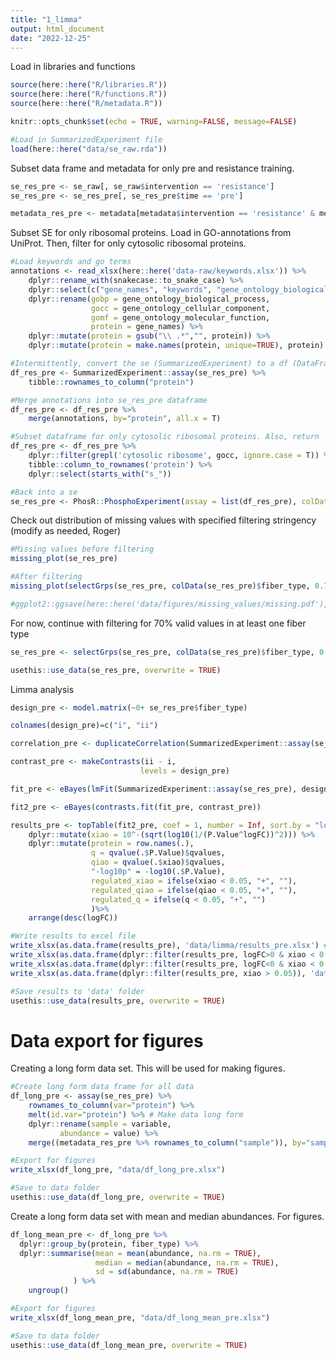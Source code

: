 ```yaml
---
title: "1_limma"
output: html_document
date: "2022-12-25"
---
```


Load in libraries and functions
```r
source(here::here("R/libraries.R"))
source(here::here("R/functions.R"))
source(here::here("R/metadata.R"))

knitr::opts_chunk$set(echo = TRUE, warning=FALSE, message=FALSE)

#Load in SummarizedExperiment file
load(here::here("data/se_raw.rda"))

```

Subset data frame and metadata for only pre and resistance training.
```r
se_res_pre <- se_raw[, se_raw$intervention == 'resistance']
se_res_pre <- se_res_pre[, se_res_pre$time == 'pre']

metadata_res_pre <- metadata[metadata$intervention == 'resistance' & metadata$time =='pre',]

```

Subset SE for only ribosomal proteins. Load in GO-annotations from UniProt. Then, filter for only cytosolic ribosomal proteins.
```r
#Load keywords and go terms
annotations <- read_xlsx(here::here('data-raw/keywords.xlsx')) %>% 
    dplyr::rename_with(snakecase::to_snake_case) %>% 
    dplyr::select(c("gene_names", "keywords", "gene_ontology_biological_process", "gene_ontology_cellular_component", "gene_ontology_molecular_function")) %>% 
    dplyr::rename(gobp = gene_ontology_biological_process,
                  gocc = gene_ontology_cellular_component,
                  gomf = gene_ontology_molecular_function,
                  protein = gene_names) %>% 
    dplyr::mutate(protein = gsub("\\ .*","", protein)) %>% 
    dplyr::mutate(protein = make.names(protein, unique=TRUE), protein)

#Intermittently, convert the se (SummarizedExperiment) to a df (DataFrame). Move column names to column.
df_res_pre <- SummarizedExperiment::assay(se_res_pre) %>% 
    tibble::rownames_to_column("protein")

#Merge annotations into se_res_pre dataframe
df_res_pre <- df_res_pre %>% 
    merge(annotations, by="protein", all.x = T)

#Subset dataframe for only cytosolic ribosomal proteins. Also, return 'protein' to rownames and remove annotation columns
df_res_pre <- df_res_pre %>% 
    dplyr::filter(grepl('cytosolic ribosome', gocc, ignore.case = T)) %>% 
    tibble::column_to_rownames('protein') %>% 
    dplyr::select(starts_with("s_"))

#Back into a se
se_res_pre <- PhosR::PhosphoExperiment(assay = list(df_res_pre), colData=metadata_res_pre)

```

Check out distribution of missing values with specified filtering stringency (modify as needed, Roger)
```r
#Missing values before filtering
missing_plot(se_res_pre) 

#After filtering
missing_plot(selectGrps(se_res_pre, colData(se_res_pre)$fiber_type, 0.7, n=1)) 

#ggplot2::ggsave(here::here('data/figures/missing_values/missing.pdf'), height= 10, width = 20)

```

For now, continue with filtering for 70% valid values in at least one fiber type
```r
se_res_pre <- selectGrps(se_res_pre, colData(se_res_pre)$fiber_type, 0.7, n=1)

usethis::use_data(se_res_pre, overwrite = TRUE)

```

Limma analysis
```r
design_pre <- model.matrix(~0+ se_res_pre$fiber_type)

colnames(design_pre)=c("i", "ii")

correlation_pre <- duplicateCorrelation(SummarizedExperiment::assay(se_res_pre), design_pre, block=se_res_pre$id)

contrast_pre <- makeContrasts(ii - i,
                             levels = design_pre)

fit_pre <- eBayes(lmFit(SummarizedExperiment::assay(se_res_pre), design_pre, block=se_res_pre$id, correlation=correlation_pre$consensus))

fit2_pre <- eBayes(contrasts.fit(fit_pre, contrast_pre))

results_pre <- topTable(fit2_pre, coef = 1, number = Inf, sort.by = "logFC") %>% 
    dplyr::mutate(xiao = 10^-(sqrt(log10(1/(P.Value^logFC))^2))) %>% 
    dplyr::mutate(protein = row.names(.),
                  q = qvalue(.$P.Value)$qvalues,
                  qiao = qvalue(.$xiao)$qvalues,
                  "-log10p" = -log10(.$P.Value),
                  regulated_xiao = ifelse(xiao < 0.05, "+", ""),
                  regulated_qiao = ifelse(qiao < 0.05, "+", ""),
                  regulated_q = ifelse(q < 0.05, "+", "")
                  )%>% 
    arrange(desc(logFC))

#Write results to excel file   
write_xlsx(as.data.frame(results_pre), 'data/limma/results_pre.xlsx') #Overall results
write_xlsx(as.data.frame(dplyr::filter(results_pre, logFC>0 & xiao < 0.05)), 'data/limma/results_higer_in_type_ii.xlsx')
write_xlsx(as.data.frame(dplyr::filter(results_pre, logFC<0 & xiao < 0.05)), 'data/limma/results_higher_in_type_i.xlsx')
write_xlsx(as.data.frame(dplyr::filter(results_pre, xiao > 0.05)), 'data/limma/results_not_different.xlsx')

#Save results to 'data' folder
usethis::use_data(results_pre, overwrite = TRUE)

```

# Data export for figures

Creating a long form data set. This will be used for making figures.
```r

#Create long form data frame for all data
df_long_pre <- assay(se_res_pre) %>% 
    rownames_to_column(var="protein") %>% 
    melt(id.var="protein") %>% # Make data long form
    dplyr::rename(sample = variable,
           abundance = value) %>% 
    merge((metadata_res_pre %>% rownames_to_column("sample")), by="sample") #Nested function. Merge with metadata, but first metadata has its row names moved to a column called "sample" which is then used for merging.

#Export for figures
write_xlsx(df_long_pre, "data/df_long_pre.xlsx")

#Save to data folder
usethis::use_data(df_long_pre, overwrite = TRUE)

```

Create a long form data set with mean and median abundances. For figures.
```r
df_long_mean_pre <- df_long_pre %>% 
  dplyr::group_by(protein, fiber_type) %>%
  dplyr::summarise(mean = mean(abundance, na.rm = TRUE),
                   median = median(abundance, na.rm = TRUE),
                   sd = sd(abundance, na.rm = TRUE)
              ) %>% 
    ungroup()

#Export for figures
write_xlsx(df_long_mean_pre, "data/df_long_mean_pre.xlsx")

#Save to data folder
usethis::use_data(df_long_mean_pre, overwrite = TRUE)

```

